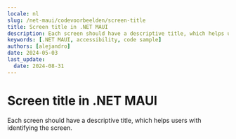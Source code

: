 ```yaml
---
locale: nl
slug: /net-maui/codevoorbeelden/screen-title
title: Screen title in .NET MAUI
description: Each screen should have a descriptive title, which helps users with identifying the screen.
keywords: [.NET MAUI, accessibility, code sample]
authors: [alejandro]
date: 2024-05-03
last_update:
  date: 2024-08-31
---
```


# Screen title in .NET MAUI

Each screen should have a descriptive title, which helps users with identifying the screen.

<CodeSample id="screen-title" framework="net-maui" locale="en"/>
